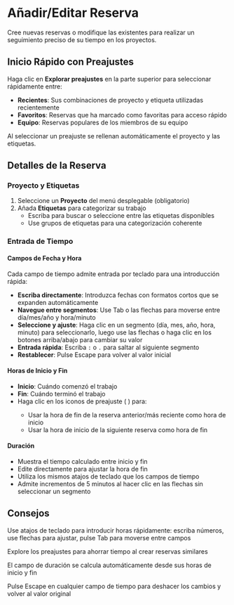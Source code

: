 # Añadir/Editar Reserva

Cree nuevas reservas o modifique las existentes para realizar un seguimiento preciso de su tiempo en los proyectos.

## Inicio Rápido con Preajustes

Haga clic en **Explorar preajustes** en la parte superior para seleccionar rápidamente entre:
- **Recientes**: Sus combinaciones de proyecto y etiqueta utilizadas recientemente
- **Favoritos**: Reservas que ha marcado como favoritas para acceso rápido
- **Equipo**: Reservas populares de los miembros de su equipo

Al seleccionar un preajuste se rellenan automáticamente el proyecto y las etiquetas.

## Detalles de la Reserva

### Proyecto y Etiquetas
1. Seleccione un **Proyecto** del menú desplegable (obligatorio)
2. Añada **Etiquetas** para categorizar su trabajo
   - Escriba para buscar o seleccione entre las etiquetas disponibles
   - Use grupos de etiquetas para una categorización coherente

### Entrada de Tiempo

#### Campos de Fecha y Hora
Cada campo de tiempo admite entrada por teclado para una introducción rápida:
- **Escriba directamente**: Introduzca fechas con formatos cortos que se expanden automáticamente
- **Navegue entre segmentos**: Use Tab o las flechas para moverse entre día/mes/año y hora/minuto
- **Seleccione y ajuste**: Haga clic en un segmento (día, mes, año, hora, minuto) para seleccionarlo, luego use las flechas o haga clic en los botones arriba/abajo para cambiar su valor
- **Entrada rápida**: Escriba `:` o `.` para saltar al siguiente segmento
- **Restablecer**: Pulse Escape para volver al valor inicial

#### Horas de Inicio y Fin
- **Inicio**: Cuándo comenzó el trabajo
- **Fin**: Cuándo terminó el trabajo
- Haga clic en los iconos de preajuste (<Icon name="ArrowDownToLine" /> <Icon name="ArrowUpToLine" />) para:
  - Usar la hora de fin de la reserva anterior/más reciente como hora de inicio
  - Usar la hora de inicio de la siguiente reserva como hora de fin

#### Duración
- Muestra el tiempo calculado entre inicio y fin
- Edite directamente para ajustar la hora de fin
- Utiliza los mismos atajos de teclado que los campos de tiempo
- Admite incrementos de 5 minutos al hacer clic en las flechas sin seleccionar un segmento

## Consejos

<Tip>Use atajos de teclado para introducir horas rápidamente: escriba números, use flechas para ajustar, pulse Tab para moverse entre campos</Tip>

<Tip>Explore los preajustes para ahorrar tiempo al crear reservas similares</Tip>

<Tip>El campo de duración se calcula automáticamente desde sus horas de inicio y fin</Tip>

<Tip>Pulse Escape en cualquier campo de tiempo para deshacer los cambios y volver al valor original</Tip>
